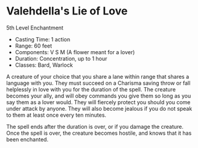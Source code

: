 
<Meta title="Spells/Valehdella\'s Lie of Love" />

# Valehdella's Lie of Love

5th Level Enchantment 

- Casting Time: 1 action
- Range: 60 feet
- Components: V S M (A flower meant for a lover)
- Duration: Concentration, up to 1 hour
- Classes: Bard, Warlock

A creature of your choice that you share a lane within range that shares a language with you. They must succeed on a Charisma saving throw or fall helplessly in love with you for the duration of the spell. The creature becomes your ally, and will obey commands you give them so long as you say them as a lover would. They will fiercely protect you should you come under attack by anyone. They will also become jealous if you do not speak to them at least once every ten minutes.

The spell ends after the duration is over, or if you damage the creature. Once the spell is over, the creature becomes hostile, and knows that it has been enchanted.